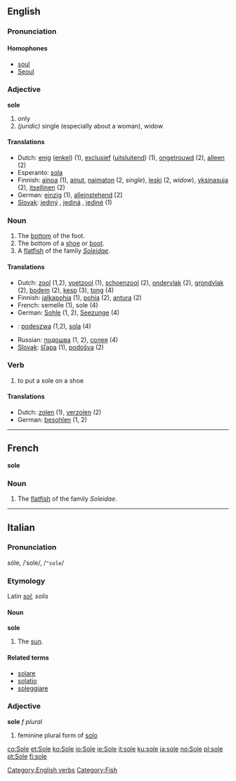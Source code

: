 ==English==

===Pronunciation===
====Homophones====
*[[soul]]
*[[Seoul]]

===Adjective===
'''sole''' {{notcomp}}

# only
# ''(juridic)'' single (especially about a woman), widow

====Translations====
*Dutch: [[enig]] ([[enkel]]) (1), [[exclusief]] ([[uitsluitend]]) (1), [[ongetrouwd]] (2), [[alleen]] (2)
*Esperanto: [[sola]]
*Finnish: [[ainoa]] (1), [[ainut]], [[naimaton]] (2, ''single''), [[leski]] (2, ''widow''), [[yksinasuja]] (2), [[itsellinen]] (2)
*German: [[einzig]] (1), [[alleinstehend]] [2]
*[[Slovak]]: [[jediný]] {{m}}, [[jediná]] {{f}}, [[jediné]] {{n}} (1)


===Noun===
{{en-noun-reg}}

#The [[bottom]] of the foot.
#The bottom of a [[shoe]] or [[boot]].
#A [[flatfish]] of the family ''[[Soleidae]]''.

====Translations====
*Dutch: [[zool]] {{m}} (1,2), [[voetzool]] {{m}} (1), [[schoenzool]] {{m}} (2), [[ondervlak]] {{n}} (2), [[grondvlak]] {{n}} (2), [[bodem]] {{m}} (2),  [[kesp]] {{f}} (3), [[tong]] {{f}} (4)
*Finnish: [[jalkapohja]] (1), [[pohja]] (2), [[antura]] (2)
*French: semelle (1), sole {{f}} (4)
*German: [[Sohle]] {{f}} (1, 2), [[Seezunge]] {{f}} (4)
*{{pl}}: [[podeszwa]] {{f}} (1,2), [[sola]] {{f}} (4)
*Russian: [[подошва]] (1, 2), [[солея]] (4)
*[[Slovak]]: [[šľapa]] {{f}} (1), [[podošva]] {{f}} (2)


===Verb===
{{en-infl-reg-other-e|sol|e}}
# to put a sole on a shoe
<!--# to change the sole of a shoe ------ um, no that would be [[resole]]?  -->

====Translations====
*Dutch: [[zolen]] (1), [[verzolen]] (2)
*German: [[besohlen]] (1, 2)


[[Category:English verbs]] [[Category:Fish]]

----

==French==
'''sole''' {{f}}

===Noun===

#The [[flatfish]] of the family ''Soleidae''.

----
==Italian==
===Pronunciation===
sóle, /ˈsole/, /<tt>"sole</tt>/
===Etymology===
Latin ''[[sol]], solis''
====Noun====
'''sole''' {{m}}

#The [[sun]].

====Related terms====
*[[solare]]
*[[solatio]]
*[[soleggiare]]

===Adjective===
'''sole''' ''f plural''

# feminine plural form of [[solo]]

[[co:Sole]]
[[et:Sole]]
[[ko:Sole]]
[[io:Sole]]
[[ie:Sole]]
[[it:sole]]
[[ku:sole]]
[[ja:sole]]
[[no:Sole]]
[[pl:sole]]
[[pt:Sole]]
[[fi:sole]]